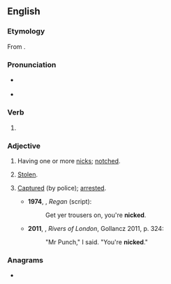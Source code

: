 ==English==

===Etymology===
From {{suffix|en|nick|ed}}.

===Pronunciation===
* {{a|UK}} {{IPA|/nɪkt/|lang=en}}
* {{audio|En-au-nicked.ogg|Audio (AU)|lang=en}}

===Verb===
{{head|en|verb form}}

# {{en-past of|nick}}

===Adjective===
{{en-adj}}

# Having one or more [[nick]]s; [[notched]].
# {{lb|en|UK|slang}} [[stolen|Stolen]].
# {{lb|en|UK|slang}} [[captured|Captured]] (by police); [[arrested]].
#* '''1974''', {{w|Ian Kennedy Martin}}, ''Regan'' (script):
#*: Get yer trousers on, you're '''nicked'''.
#* '''2011''', {{w|Ben Aaronovitch}}, ''Rivers of London'', Gollancz 2011, p. 324:
#*: "Mr Punch," I said. "You're '''nicked'''."

===Anagrams===
* {{anagrams|en|a=cdeikn|Dicken}}